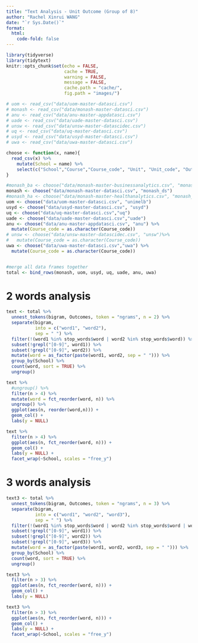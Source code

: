 ```yaml
---
title: "Text Analysis - Unit Outcome (Group of 8)"
author: "Rachel Xinrui WANG"
date: "`r Sys.Date()`"
format: 
  html:
    code-fold: false
---
```


```r
library(tidyverse)
library(tidytext)
knitr::opts_chunk$set(echo = FALSE,
                      cache = TRUE,
                      warning = FALSE,
                      message = FALSE,
                      cache.path = "cache/",
                      fig.path = "images/")

```

```r
# uom <- read_csv("data/uom-master-datasci.csv")
# monash <- read_csv("data/monash-master-datasci.csv")
# anu <- read_csv("data/anu-master-appdatasci.csv")
# uade <- read_csv("data/uade-master-datasci.csv")
# unsw <- read_csv("data/unsw-master-datascidec.csv")
# uq <- read_csv("data/uq-master-datasci.csv")
# usyd <- read_csv("data/usyd-master-datasci.csv")
# uwa <- read_csv("data/uwa-master-datasci.csv")
```

```r
choose <- function(x, name){
  read_csv(x) %>% 
    mutate(School = name) %>% 
    select(c("School","Course","Course_code", "Unit", "Unit_code", "Outcomes"))
}
```

```r
#monash_ba <- choose("data/monash-master-businessanalytics.csv", "monash_ba")
monash <- choose("data/monash-master-datasci.csv", "monash_ds")
#monash_ha <- choose("data/monash-master-healthanalytics.csv", "monash_ha")
uom <- choose("data/uom-master-datasci.csv", "unimelb")
usyd <- choose("data/usyd-master-datasci.csv", "usyd")
uq <- choose("data/uq-master-datasci.csv","uq")
uade <- choose("data/uade-master-datasci.csv","uade")
anu <- choose("data/anu-master-appdatasci.csv", "anu") %>% 
  mutate(Course_code = as.character(Course_code))
# unsw <- choose("data/unsw-master-datascidec.csv", "unsw")%>% 
#   mutate(Course_code = as.character(Course_code))
uwa <- choose("data/uwa-master-datasci.csv","uwa") %>% 
  mutate(Course_code = as.character(Course_code))


#merge all data frames together
total <- bind_rows(monash, uom, usyd, uq, uade, anu, uwa)
```

# 2 words analysis

```r
text <- total %>% 
  unnest_tokens(bigram, Outcomes, token = "ngrams", n = 2) %>% 
  separate(bigram, 
           into = c("word1", "word2"),
           sep = " ") %>% 
  filter(!(word1 %in% stop_words$word | word2 %in% stop_words$word)) %>% 
  subset(!grepl("[0-9]", word1)) %>% 
  subset(!grepl("[0-9]", word2)) %>% 
  mutate(word = as_factor(paste(word1, word2, sep = " "))) %>% 
  group_by(School) %>% 
  count(word, sort = TRUE) %>% 
  ungroup()
```

```r
text %>% 
  #ungroup() %>% 
  filter(n > 4) %>% 
  mutate(word = fct_reorder(word, n)) %>% 
  ungroup() %>% 
  ggplot(aes(n, reorder(word,n))) +
  geom_col() +
  labs(y = NULL)
```

```r
text %>% 
  filter(n > 4) %>% 
  ggplot(aes(n, fct_reorder(word, n))) +
  geom_col() +
  labs(y = NULL) +
  facet_wrap(~School, scales = "free_y")
```

# 3 words analysis

```r
text3 <- total %>% 
  unnest_tokens(bigram, Outcomes, token = "ngrams", n = 3) %>% 
  separate(bigram, 
           into = c("word1", "word2", "word3"),
           sep = " ") %>% 
  filter(!(word1 %in% stop_words$word | word2 %in% stop_words$word | word3 %in% stop_words$word)) %>% 
  subset(!grepl("[0-9]", word1)) %>% 
  subset(!grepl("[0-9]", word2)) %>% 
  subset(!grepl("[0-9]", word3)) %>%
  mutate(word = as_factor(paste(word1, word2, word3, sep = " "))) %>% 
  group_by(School) %>% 
  count(word, sort = TRUE) %>% 
  ungroup()
```

```r
text3 %>% 
  filter(n > 3) %>% 
  ggplot(aes(n, fct_reorder(word, n))) +
  geom_col() +
  labs(y = NULL)
```

```r
text3 %>% 
  filter(n > 3) %>% 
  ggplot(aes(n, fct_reorder(word, n))) +
  geom_col() +
  labs(y = NULL) +
  facet_wrap(~School, scales = "free_y")
```